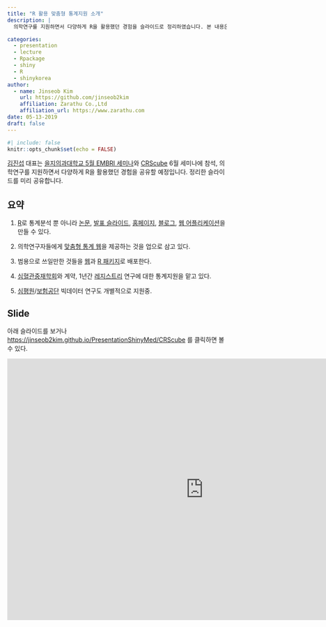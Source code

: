 ```yaml
---
title: "R 활용 맞춤형 통계지원 소개"
description: |
  의학연구를 지원하면서 다양하게 R을 활용했던 경험을 슬라이드로 정리하였습니다. 본 내용은 을지의과대학교 5월 EMBRI 세미나와 CRScube 6월 세미나에서 발표할 예정입니다. 

categories:
  - presentation
  - lecture
  - Rpackage
  - shiny
  - R
  - shinykorea
author:
  - name: Jinseob Kim
    url: https://github.com/jinseob2kim
    affiliation: Zarathu Co.,Ltd
    affiliation_url: https://www.zarathu.com
date: 05-13-2019
draft: false
---
```


```r
#| include: false
knitr::opts_chunk$set(echo = FALSE)
```


[김진섭](https://github.com/jinseob2kim) 대표는 [을지의과대학교 5월 EMBRI 세미나](http://eulji.ac.kr/embri/index.html?menuno=3925)와 [CRScube](https://www.crscube.io/?lang=ko) 6월 세미나에 참석, 의학연구를 지원하면서 다양하게 R을 활용했던 경험을 공유할 예정입니다. 정리한 슬라이드를 미리 공유합니다.  



## 요약

1. [R](https://www.r-project.org/)로 통계분석 뿐 아니라 [논문](https://github.com/rstudio/rticles), [발표 슬라이드](https://github.com/yihui/xaringan), [홈페이지](https://github.com/rstudio/blogdown), [블로그](https://rstudio.github.io/distill/), [웹 어플리케이션](https://shiny.rstudio.com/)을 만들 수 있다. 


2. 의학연구자들에게 [맞춤형 통계 웹](http://app.zarathu.com)을 제공하는 것을 업으로 삼고 있다.


3. 범용으로 쓰일만한 것들을 [웹](http://app.zarathu.com)과 [R 패키지](https://github.com/jinseob2kim/jsmodule)로 배포한다.


4. [심혈관중재학회](http://www.kscvi.org/new_ksic2015/community/main/kbc)와 계약, 1년간 [레지스트리](https://clinicaltrials.gov/ct2/show/NCT03068494) 연구에 대한 통계지원을 맡고 있다.


5. [심평원](https://opendata.hira.or.kr/)/[보험공단](https://nhiss.nhis.or.kr/) 빅데이터 연구도 개별적으로 지원중.



## Slide

아래 슬라이드를 보거나 [https://jinseob2kim.github.io/PresentationShinyMed/CRScube](https://jinseob2kim.github.io/PresentationShinyMed/CRScube) 를 클릭하면 볼 수 있다.

<iframe src="https://jinseob2kim.github.io/PresentationShinyMed/CRScube" width="900" height="600" style="border: none;"></iframe>
